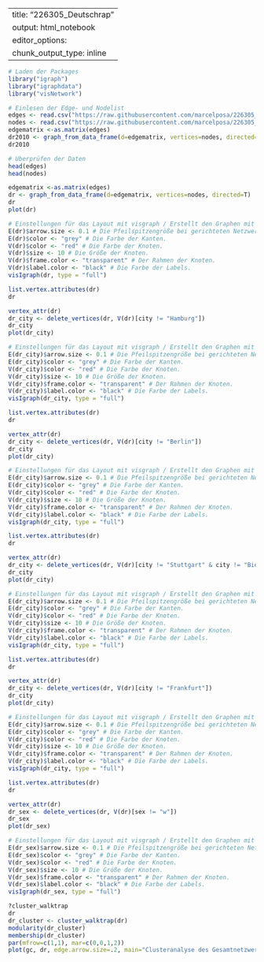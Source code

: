 
---
title: "226305_Deutschrap"
output: html_notebook
editor_options: 
  chunk_output_type: inline
---


```{r}
# Laden der Packages
library("igraph")
library("igraphdata")
library("visNetwork")
```

```{r}
# Einlesen der Edge- und Nodelist
edges <- read.csv("https://raw.githubusercontent.com/marcelposa/226305_Deutschrap/master/226305_Deutschrap_Edgelist.csv", header=T, as.is=T)
nodes <- read.csv("https://raw.githubusercontent.com/marcelposa/226305_Deutschrap/master/226305_Deutschrap_Nodelist.csv", header=T, as.is=T)
edgematrix <-as.matrix(edges)
dr2010 <- graph_from_data_frame(d=edgematrix, vertices=nodes, directed=T)
dr2010

```

```{r}
# Überprüfen der Daten
head(edges)
head(nodes)
```

```{r erstellt unser igraph objekt}


edgematrix <-as.matrix(edges)
dr <- graph_from_data_frame(d=edgematrix, vertices=nodes, directed=T)
dr
plot(dr)
```

```{r }
# Einstellungen für das Layout mit visgraph / Erstellt den Graphen mit visgraph
E(dr)$arrow.size <- 0.1 # Die Pfeilspitzengröße bei gerichteten Netzwerken.
E(dr)$color <- "grey" # Die Farbe der Kanten.
V(dr)$color <- "red" # Die Farbe der Knoten.
V(dr)$size <- 10 # Die Größe der Knoten.
V(dr)$frame.color <- "transparent" # Der Rahmen der Knoten.
V(dr)$label.color <- "black" # Die Farbe der Labels.
visIgraph(dr, type = "full") 
```

```{r}
list.vertex.attributes(dr)
dr

vertex_attr(dr)
dr_city <- delete_vertices(dr, V(dr)[city != "Hamburg"])
dr_city
plot(dr_city)

# Einstellungen für das Layout mit visgraph / Erstellt den Graphen mit visgraph
E(dr_city)$arrow.size <- 0.1 # Die Pfeilspitzengröße bei gerichteten Netzwerken.
E(dr_city)$color <- "grey" # Die Farbe der Kanten.
V(dr_city)$color <- "red" # Die Farbe der Knoten.
V(dr_city)$size <- 10 # Die Größe der Knoten.
V(dr_city)$frame.color <- "transparent" # Der Rahmen der Knoten.
V(dr_city)$label.color <- "black" # Die Farbe der Labels.
visIgraph(dr_city, type = "full")

```
```{r}
list.vertex.attributes(dr)
dr

vertex_attr(dr)
dr_city <- delete_vertices(dr, V(dr)[city != "Berlin"])
dr_city
plot(dr_city)

# Einstellungen für das Layout mit visgraph / Erstellt den Graphen mit visgraph
E(dr_city)$arrow.size <- 0.1 # Die Pfeilspitzengröße bei gerichteten Netzwerken.
E(dr_city)$color <- "grey" # Die Farbe der Kanten.
V(dr_city)$color <- "red" # Die Farbe der Knoten.
V(dr_city)$size <- 10 # Die Größe der Knoten.
V(dr_city)$frame.color <- "transparent" # Der Rahmen der Knoten.
V(dr_city)$label.color <- "black" # Die Farbe der Labels.
visIgraph(dr_city, type = "full")

```
```{r}
list.vertex.attributes(dr)
dr

vertex_attr(dr)
dr_city <- delete_vertices(dr, V(dr)[city != "Stuttgart" & city != "Bietigheim-Bissingen" & city != "Reutlingen" & city != "Göppingen"])
dr_city
plot(dr_city)

# Einstellungen für das Layout mit visgraph / Erstellt den Graphen mit visgraph
E(dr_city)$arrow.size <- 0.1 # Die Pfeilspitzengröße bei gerichteten Netzwerken.
E(dr_city)$color <- "grey" # Die Farbe der Kanten.
V(dr_city)$color <- "red" # Die Farbe der Knoten.
V(dr_city)$size <- 10 # Die Größe der Knoten.
V(dr_city)$frame.color <- "transparent" # Der Rahmen der Knoten.
V(dr_city)$label.color <- "black" # Die Farbe der Labels.
visIgraph(dr_city, type = "full")

```
```{r}
list.vertex.attributes(dr)
dr

vertex_attr(dr)
dr_city <- delete_vertices(dr, V(dr)[city != "Frankfurt"])
dr_city
plot(dr_city)

# Einstellungen für das Layout mit visgraph / Erstellt den Graphen mit visgraph
E(dr_city)$arrow.size <- 0.1 # Die Pfeilspitzengröße bei gerichteten Netzwerken.
E(dr_city)$color <- "grey" # Die Farbe der Kanten.
V(dr_city)$color <- "red" # Die Farbe der Knoten.
V(dr_city)$size <- 10 # Die Größe der Knoten.
V(dr_city)$frame.color <- "transparent" # Der Rahmen der Knoten.
V(dr_city)$label.color <- "black" # Die Farbe der Labels.
visIgraph(dr_city, type = "full")

```
```{r}
list.vertex.attributes(dr)
dr

vertex_attr(dr)
dr_sex <- delete_vertices(dr, V(dr)[sex != "w"])
dr_sex
plot(dr_sex)

# Einstellungen für das Layout mit visgraph / Erstellt den Graphen mit visgraph
E(dr_sex)$arrow.size <- 0.1 # Die Pfeilspitzengröße bei gerichteten Netzwerken.
E(dr_sex)$color <- "grey" # Die Farbe der Kanten.
V(dr_sex)$color <- "red" # Die Farbe der Knoten.
V(dr_sex)$size <- 10 # Die Größe der Knoten.
V(dr_sex)$frame.color <- "transparent" # Der Rahmen der Knoten.
V(dr_sex)$label.color <- "black" # Die Farbe der Labels.
visIgraph(dr_sex, type = "full")

```

```{r}
?cluster_walktrap
dr
dr_cluster <- cluster_walktrap(dr)
modularity(dr_cluster)
membership(dr_cluster)
par(mfrow=c(1,1), mar=c(0,0,1,2))
plot(gc, dr, edge.arrow.size=.2, main="Clusteranalyse des Gesamtnetzwerks")


```

